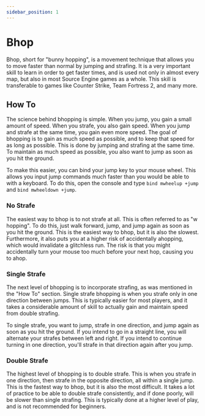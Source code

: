 ```yaml
---
sidebar_position: 1
---
```


# Bhop

Bhop, short for "bunny hopping", is a movement technique that allows you to move faster than normal by jumping and strafing.
It is a very important skill to learn in order to get faster times, and is used not only in almost every map, but also
in most Source Engine games as a whole. This skill is transferable to games like Counter Strike, Team Fortress 2, and
many more.

## How To

The science behind bhopping is simple. When you jump, you gain a small amount of speed. When you strafe, you also gain
speed. When you jump and strafe at the same time, you gain even more speed. The goal of bhopping is to gain as much speed
as possible, and to keep that speed for as long as possible. This is done by jumping and strafing at the same time. To
maintain as much speed as possible, you also want to jump as soon as you hit the ground.

To make this easier, you can bind your jump key to your mouse wheel. This allows you input jump commands much faster than
you would be able to with a keyboard. To do this, open the console and type `bind mwheelup +jump` and `bind mwheeldown +jump`.


### No Strafe

The easiest way to bhop is to not strafe at all. This is often referred to as "w hopping". To do this, just walk forward,
jump, and jump again as soon as you hit the ground. This is the easiest way to bhop, but it is also the slowest. Furthermore,
it also puts you at a higher risk of accidentally ahopping, which would invalidate a glitchless run. The risk is that you
might accidentally turn your mouse too much before your next hop, causing you to ahop.

### Single Strafe

The next level of bhopping is to incorporate strafing, as was mentioned in the "How To" section. Single strafe bhopping
is when you strafe only in one direction between jumps. This is typically easier for most players, and it takes a considerable
amount of skill to actually gain and maintain speed from double strafing.

To single strafe, you want to jump, strafe in one direction, and jump again as soon as you hit the ground. If you intend
to go in a straight line, you will alternate your strafes between left and right. If you intend to continue turning in
one direction, you'll strafe in that direction again after you jump.

### Double Strafe

The highest level of bhopping is to double strafe. This is when you strafe in one direction, then strafe in the opposite
direction, all within a single jump. This is the fastest way to bhop, but it is also the most difficult. It takes a lot
of practice to be able to double strafe consistently, and if done poorly, will be slower than single strafing. This is
typically done at a higher level of play, and is not recommended for beginners.
